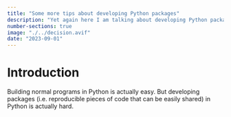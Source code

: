 ```yaml
---
title: "Some more tips about developing Python packages"
description: "Yet again here I am talking about developing Python packages. In this article, I want to give you some more tips about developing Python packages."
number-sections: true
image: "./../decision.avif"
date: "2023-09-01"
---
```


# Introduction

Building normal programs in Python is actually easy. But
developing packages (i.e. reproducible pieces of code that can be easily shared)
in Python is actually hard.

